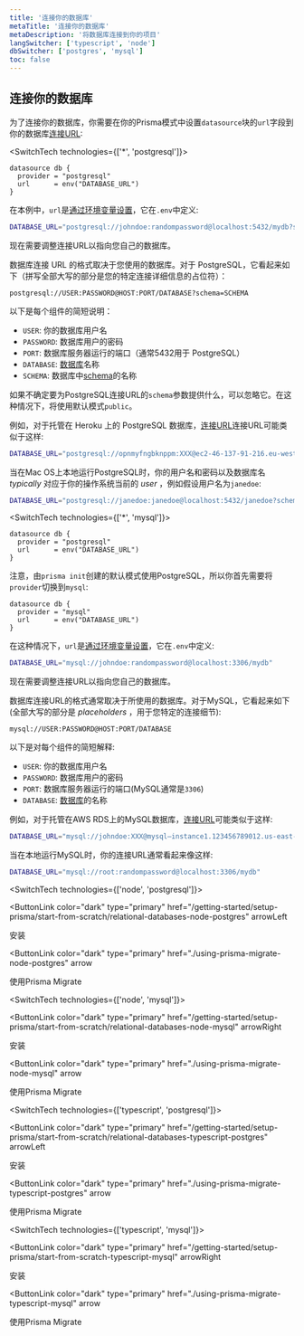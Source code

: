 ```yaml
---
title: '连接你的数据库'
metaTitle: '连接你的数据库'
metaDescription: '将数据库连接到你的项目'
langSwitcher: ['typescript', 'node']
dbSwitcher: ['postgres', 'mysql']
toc: false
---
```


## 连接你的数据库

为了连接你的数据库，你需要在你的Prisma模式中设置`datasource`块的`url`字段到你的数据库[连接URL](../../../../reference/database-reference/connection-urls):

<SwitchTech technologies={['*', 'postgresql']}>

```prisma file=prisma/schema.prisma
datasource db {
  provider = "postgresql"
  url      = env("DATABASE_URL")
}
```

在本例中，`url`是[通过环境变量设置](../../../../guides/development-environment/environment-variables)，它在`.env`中定义:

```bash file=.env
DATABASE_URL="postgresql://johndoe:randompassword@localhost:5432/mydb?schema=public"
```

现在需要调整连接URL以指向您自己的数据库。

数据库连接 URL 的格式取决于您使用的数据库。对于 PostgreSQL，它看起来如下（拼写全部大写的部分是您的特定连接详细信息的占位符）：

```no-lines
postgresql://USER:PASSWORD@HOST:PORT/DATABASE?schema=SCHEMA
```

以下是每个组件的简短说明：

- `USER`: 你的数据库用户名
- `PASSWORD`: 数据库用户的密码
- `PORT`: 数据库服务器运行的端口（通常5432用于 PostgreSQL）
- `DATABASE`: [数据库](https://www.postgresql.org/docs/12/manage-ag-overview.html)名称
- `SCHEMA`: 数据库中[schema](https://www.postgresql.org/docs/12/ddl-schemas.html)的名称

如果不确定要为PostgreSQL连接URL的`schema`参数提供什么，可以忽略它。在这种情况下，将使用默认模式`public`。

例如，对于托管在 Heroku 上的 PostgreSQL 数据库，[连接URL](../../../../reference/database-reference/connection-urls)连接URL可能类似于这样:

```bash file=.env
DATABASE_URL="postgresql://opnmyfngbknppm:XXX@ec2-46-137-91-216.eu-west-1.compute.amazonaws.com:5432/d50rgmkqi2ipus?schema=hello-prisma"
```

当在Mac OS上本地运行PostgreSQL时，你的用户名和密码以及数据库名 _typically_ 对应于你的操作系统当前的 _user_ ，例如假设用户名为`janedoe`:

```bash file=.env
DATABASE_URL="postgresql://janedoe:janedoe@localhost:5432/janedoe?schema=hello-prisma"
```

</SwitchTech>

<SwitchTech technologies={['*', 'mysql']}>

```prisma file=prisma/schema.prisma
datasource db {
  provider = "postgresql"
  url      = env("DATABASE_URL")
}
```

注意，由`prisma init`创建的默认模式使用PostgreSQL，所以你首先需要将`provider`切换到`mysql`:

```prisma file=prisma/schema.prisma highlight=2;edit
datasource db {
  provider = "mysql"
  url      = env("DATABASE_URL")
}
```

在这种情况下，`url`是[通过环境变量设置](../../../../concepts/components/prisma-schema#accessing-environment-variables-from-the-schema)，它在`.env`中定义:

```bash file=.env
DATABASE_URL="mysql://johndoe:randompassword@localhost:3306/mydb"
```

现在需要调整连接URL以指向您自己的数据库。

数据库连接URL的格式通常取决于所使用的数据库。对于MySQL，它看起来如下(全部大写的部分是 _placeholders_ ，用于您特定的连接细节):

```no-lines
mysql://USER:PASSWORD@HOST:PORT/DATABASE
```

以下是对每个组件的简短解释:

- `USER`: 你的数据库用户名
- `PASSWORD`: 数据库用户的密码
- `PORT`: 数据库服务器运行的端口(MySQL通常是`3306`)
- `DATABASE`: [数据库](https://dev.mysql.com/doc/refman/8.0/en/creating-database.html)的名称

例如，对于托管在AWS RDS上的MySQL数据库，[连接URL](../../../../reference/database-reference/connection-urls)可能类似于这样:

```bash file=.env
DATABASE_URL="mysql://johndoe:XXX@mysql–instance1.123456789012.us-east-1.rds.amazonaws.com:3306/mydb"
```

当在本地运行MySQL时，你的连接URL通常看起来像这样:

```bash file=.env
DATABASE_URL="mysql://root:randompassword@localhost:3306/mydb"
```

</SwitchTech>

<SwitchTech technologies={['node', 'postgresql']}>

<NavigationLinksContainer>

<ButtonLink
  color="dark"
  type="primary"
  href="/getting-started/setup-prisma/start-from-scratch/relational-databases-node-postgres"
  arrowLeft
>
  安装
</ButtonLink>

<ButtonLink
  color="dark"
  type="primary"
  href="./using-prisma-migrate-node-postgres"
  arrow
>
  使用Prisma Migrate
</ButtonLink>

</NavigationLinksContainer>

</SwitchTech>

<SwitchTech technologies={['node', 'mysql']}>

<NavigationLinksContainer>

<ButtonLink
  color="dark"
  type="primary"
  href="/getting-started/setup-prisma/start-from-scratch/relational-databases-node-mysql"
  arrowRight
>
  安装
</ButtonLink>

<ButtonLink
  color="dark"
  type="primary"
  href="./using-prisma-migrate-node-mysql"
  arrow
>
  使用Prisma Migrate
</ButtonLink>

</NavigationLinksContainer>

</SwitchTech>

<SwitchTech technologies={['typescript', 'postgresql']}>

<NavigationLinksContainer>

<ButtonLink
  color="dark"
  type="primary"
  href="/getting-started/setup-prisma/start-from-scratch/relational-databases-typescript-postgres"
  arrowLeft
>
  安装
</ButtonLink>

<ButtonLink
  color="dark"
  type="primary"
  href="./using-prisma-migrate-typescript-postgres"
  arrow
>
  使用Prisma Migrate
</ButtonLink>

</NavigationLinksContainer>

</SwitchTech>

<SwitchTech technologies={['typescript', 'mysql']}>

<NavigationLinksContainer>

<ButtonLink
  color="dark"
  type="primary"
  href="/getting-started/setup-prisma/start-from-scratch-typescript-mysql"
  arrowRight
>
  安装
</ButtonLink>

<ButtonLink
  color="dark"
  type="primary"
  href="./using-prisma-migrate-typescript-mysql"
  arrow
>
  使用Prisma Migrate
</ButtonLink>

</NavigationLinksContainer>

</SwitchTech>
